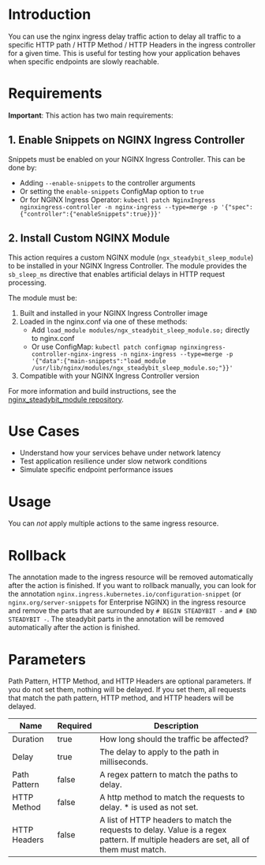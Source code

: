 # Introduction

You can use the nginx ingress delay traffic action to delay all traffic to a specific HTTP path / HTTP Method / HTTP Headers in the ingress controller for a given time. This is useful for testing how your application behaves when specific endpoints are slowly reachable.

# Requirements

**Important**: This action has two main requirements:

## 1. Enable Snippets on NGINX Ingress Controller

Snippets must be enabled on your NGINX Ingress Controller. This can be done by:
- Adding `--enable-snippets` to the controller arguments
- Or setting the `enable-snippets` ConfigMap option to `true`
- Or for NGINX Ingress Operator: `kubectl patch NginxIngress nginxingress-controller -n nginx-ingress --type=merge -p '{"spec":{"controller":{"enableSnippets":true}}}'`

## 2. Install Custom NGINX Module

This action requires a custom NGINX module (`ngx_steadybit_sleep_module`) to be installed in your NGINX Ingress Controller. The module provides the `sb_sleep_ms` directive that enables artificial delays in HTTP request processing.

The module must be:
1. Built and installed in your NGINX Ingress Controller image
2. Loaded in the nginx.conf via one of these methods:
   - Add `load_module modules/ngx_steadybit_sleep_module.so;` directly to nginx.conf
   - Or use ConfigMap: `kubectl patch configmap nginxingress-controller-nginx-ingress -n nginx-ingress --type=merge -p '{"data":{"main-snippets":"load_module /usr/lib/nginx/modules/ngx_steadybit_sleep_module.so;"}}'`
3. Compatible with your NGINX Ingress Controller version

For more information and build instructions, see the [nginx_steadybit_module repository](https://github.com/steadybit/nginx_steadybit_module).

# Use Cases

* Understand how your services behave under network latency
* Test application resilience under slow network conditions
* Simulate specific endpoint performance issues

# Usage

You can *not* apply multiple actions to the same ingress resource.

# Rollback

The annotation made to the ingress resource will be removed automatically after the action is finished. If you want to rollback manually, you can look for the annotation `nginx.ingress.kubernetes.io/configuration-snippet` (or `nginx.org/server-snippets` for Enterprise NGINX) in the ingress resource and remove the parts that are surrounded by `# BEGIN STEADYBIT -` and `# END STEADYBIT -`. The steadybit parts in the annotation will be removed automatically after the action is finished.

# Parameters

Path Pattern, HTTP Method, and HTTP Headers are optional parameters. If you do not set them, nothing will be delayed. If you set them, all requests that match the path pattern, HTTP method, and HTTP headers will be delayed.

| Name         | Required | Description                                                                                                                           |
|--------------|----------|---------------------------------------------------------------------------------------------------------------------------------------|
| Duration     | true     | How long should the traffic be affected?                                                                                              |
| Delay        | true     | The delay to apply to the path in milliseconds.                                                                                       |
| Path Pattern | false    | A regex pattern to match the paths to delay.                                                                                          |
| HTTP Method  | false    | A http method to match the requests to delay. * is used as not set.                                                                   |
| HTTP Headers | false    | A list of HTTP headers to match the requests to delay. Value is a regex pattern. If multiple headers are set, all of them must match. |